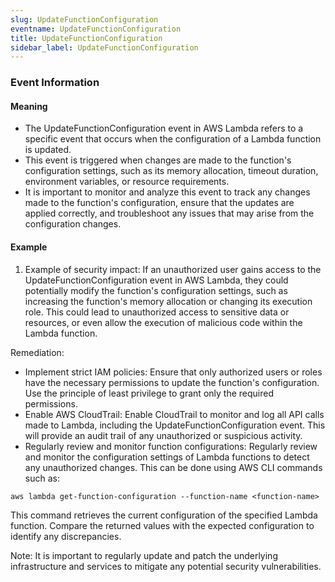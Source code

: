 ```yaml
--- 
slug: UpdateFunctionConfiguration
eventname: UpdateFunctionConfiguration
title: UpdateFunctionConfiguration
sidebar_label: UpdateFunctionConfiguration
---
```

                       
### Event Information

#### Meaning

- The UpdateFunctionConfiguration event in AWS Lambda refers to a specific event that occurs when the configuration of a Lambda function is updated.
- This event is triggered when changes are made to the function's configuration settings, such as its memory allocation, timeout duration, environment variables, or resource requirements.
- It is important to monitor and analyze this event to track any changes made to the function's configuration, ensure that the updates are applied correctly, and troubleshoot any issues that may arise from the configuration changes.

#### Example

1. Example of security impact: If an unauthorized user gains access to the UpdateFunctionConfiguration event in AWS Lambda, they could potentially modify the function's configuration settings, such as increasing the function's memory allocation or changing its execution role. This could lead to unauthorized access to sensitive data or resources, or even allow the execution of malicious code within the Lambda function.

Remediation:
- Implement strict IAM policies: Ensure that only authorized users or roles have the necessary permissions to update the function's configuration. Use the principle of least privilege to grant only the required permissions.
- Enable AWS CloudTrail: Enable CloudTrail to monitor and log all API calls made to Lambda, including the UpdateFunctionConfiguration event. This will provide an audit trail of any unauthorized or suspicious activity.
- Regularly review and monitor function configurations: Regularly review and monitor the configuration settings of Lambda functions to detect any unauthorized changes. This can be done using AWS CLI commands such as:
```
aws lambda get-function-configuration --function-name <function-name>
```
This command retrieves the current configuration of the specified Lambda function. Compare the returned values with the expected configuration to identify any discrepancies.

Note: It is important to regularly update and patch the underlying infrastructure and services to mitigate any potential security vulnerabilities.


 